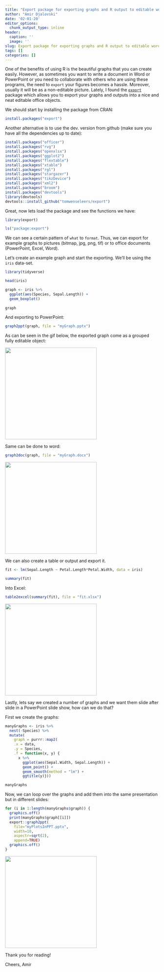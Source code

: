 ```yaml
---
title: "Export package for exporting graphs and R output to editable word, powerpoint and office documents"
author: "Amir Djalovski"
date: '02-01-20'
editor_options:
  chunk_output_type: inline
header:
  caption: ''
  image: ''
slug: Export package for exporting graphs and R output to editable word, powerpoint and office documents
tags: []
categories: []
---
```


One of the benefits of using R is the beautiful graphs that you can create easily. However, as sometimes you want to write a document in Word or PowerPoint or you need to collaborate with others who are using these programs, the need to `export` your figures becomes a hassle. Moreover, usually it will be as a non-editable picture. Lately, I found the [`export`](https://github.com/tomwenseleers/export) package which allows you to export your graphs and outputs into a nice and neat editable office objects. 

We should start by installing the package from CRAN: 
```r
install.packages("export")
```

Another alternative is to use the dev. version from github (make sure you have all the dependencies up to date):
```r
install.packages("officer")
install.packages("rvg")
install.packages("openxlsx")
install.packages("ggplot2")
install.packages("flextable")
install.packages("xtable")
install.packages("rgl")
install.packages("stargazer")
install.packages("tikzDevice")
install.packages("xml2")
install.packages("broom")
install.packages("devtools")
library(devtools)
devtools::install_github("tomwenseleers/export")
```

Great, now lets load the package and see the functions we have: 
```r
library(export)

ls("package:export") 

```

We can see a certain pattern of `what` to `format`. Thus, we can export for example graphs to pictures (bitmap, jpg, png, tif) or to office documents (PowerPoint, Excel, Word). 

Let's create an example graph and start the exporting. We'll be using the `iris` data-set. 
```r
library(tidyverse)

head(iris)

graph <- iris %>% 
  ggplot(aes(Species, Sepal.Length)) + 
  geom_boxplot()
  
graph
```

And exporting to PowerPoint: 
```r
graph2ppt(graph, file = "myGraph.pptx")
```

As can be seen in the gif below, the exported graph come as a grouped fully editable object: 

![](https://amirdjv.github.io/static/post/R_and_RStudio_tricks_and_shortcuts/Export_package_for_exporting_graphs_and_R_output_to_editable_word_powerpoint_and_office/graphPPT.gif){width=300px}

Same can be done to word:
```r
graph2doc(graph, file = "myGraph.docx")
```
![](https://amirdjv.github.io/static/post/R_and_RStudio_tricks_and_shortcuts/Export_package_for_exporting_graphs_and_R_output_to_editable_word_powerpoint_and_office/graphDOC.gif){width=300px}

We can also create a table or output and export it.
```r
fit <- lm(Sepal.Length ~ Petal.Length*Petal.Width, data = iris)

summary(fit)
```

Into Excel:
```r
table2excel(summary(fit), file = "fit.xlsx")
```
![](https://amirdjv.github.io/static/post/R_and_RStudio_tricks_and_shortcuts/Export_package_for_exporting_graphs_and_R_output_to_editable_word_powerpoint_and_office/fitXLSX.gif){width=300px}

Lastly, lets say we created a number of graphs and we want them slide after slide in a PowerPoint slide show, how can we do that? 

First we create the graphs:
```r
manyGraphs <- iris %>% 
  nest(-Species) %>% 
  mutate(
    graph = purrr::map2(
    .x = data,
    .y = Species, 
    .f = function(x, y) { 
      x %>% 
        ggplot(aes(Sepal.Width, Sepal.Length)) + 
        geom_point() + 
        geom_smooth(method = "lm") + 
        ggtitle(y)}))

manyGraphs
```

Now, we can loop over the graphs and add them into the same presentation but in different slides: 
```r

for (i in 1:length(manyGraphs$graph)) {
  graphics.off()
  print(manyGraphs$graph[[i]])
  export::graph2ppt(
    file="myPlotsInPPT.pptx", 
    width=10,
    aspectr=sqrt(2),
    append=TRUE)
  graphics.off()
}
```

![](https://amirdjv.github.io/static/post/R_and_RStudio_tricks_and_shortcuts/Export_package_for_exporting_graphs_and_R_output_to_editable_word_powerpoint_and_office/graphsPPT.gif){width=300px}

Thank you for reading! 

Cheers, 
Amir




